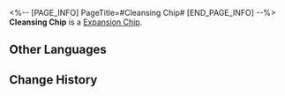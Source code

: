<%-- [PAGE_INFO]
PageTitle=#Cleansing Chip#
[END_PAGE_INFO] --%>
{{Item Infobox
|id          = 250229
|image       = Item Cleansing Chip.png{{subst:void|<!--$UPLOAD:<<SpriteOutput/Quest/AetherDivide/AssembleSkill/Figures/IconAetherDivideAssembleSkill08.png>-<Item Cleansing Chip.png>-<Item Icons>>-->}}
|type        = Expansion Chip
|invCategory = 
|rarity      = 3
|effect      = 
|description = Dispels one buff on the target when attacking. If the buff is successfully dispelled, increase the DMG of this attack.
}}
{{Description|A game item in Aetherium Wars. Aether Spirits will gain a special enhanced ability after equipping it.}}
'''Cleansing Chip''' is a [[Expansion Chip]].

==Other Languages==
{{Other Languages
|en   = Cleansing Chip
|zhs  = 净化清理芯片
|zht  = 淨化清理晶片
|ja   = チップ「ストレージ管理」
|ko   = 청소 정리 칩
|es   = Chip de depuración
|fr   = Puce de purification
|ru   = Очищающий чип
|th   = ชิปเคลียร์ข้อมูล
|vi   = Chip Dọn Dẹp
|de   = Chip: Reinigender Neustart
|id   = Cleansing Chip
|pt   = Chip de Varredura
}}

==Change History==
{{Change History|1.4}}